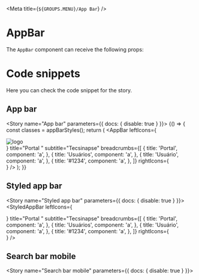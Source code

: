 
<Meta title={`${GROUPS.MENU}/App Bar`} />

# AppBar

The `AppBar` component can receive the following props:

<Props of={AppBar} />

# Code snippets

Here you can check the code snippet for the story.

## App bar

<Story name="App bar" parameters={{ docs: { disable: true } }}>
  {() => {
    const classes = appBarStyles();
    return (
      <AppBar
        leftIcons={
          <div className={classes.div}>
            <div className={classes.flex}>
              <img
                src="https://www.tecsinapse.com.br/wp-content/themes/TecSinapse/assets/images/tecsinapse.svg"
                className={classes.image}
                alt="logo"
              />
            </div>
          </div>
        }
        title="Portal "
        subtitle="Tecsinapse"
        breadcrumbs={[
          {
            title: 'Portal',
            component: 'a',
          },
          {
            title: 'Usuários',
            component: 'a',
          },
          {
            title: 'Usuário',
            component: 'a',
          },
          {
            title: '#1234',
            component: 'a',
          },
        ]}
        rightIcons={
          <div>
            <IconButton color="inherit" aria-label="Abrir menu">
              <Icon path={mdiOneUp} color="#FFF" size={1} />
            </IconButton>
            <IconButton color="inherit" aria-label="Abrir menu">
              <Icon path={mdiTurtle} color="#FFF" size={1} />
            </IconButton>
            <IconButton aria-label="Mostrar notificações" color="inherit">
              <Badge badgeContent={17}>
                <Icon path={mdiBell} color="#FFF" size={1} />
              </Badge>
            </IconButton>
          </div>
        }
      />
    );
  }}
</Story>

<Source id="menu-app-bar--app-bar" />

## Styled app bar

<Story name="Styled app bar" parameters={{ docs: { disable: true } }}>
  <StyledAppBar
    leftIcons={
      <div>
        <IconButton color="inherit" aria-label="Abrir menu">
          <Icon path={mdiShieldHalfFull} color="white" size={1} />
        </IconButton>
      </div>
    }
    title="Portal "
    subtitle="Tecsinapse"
    breadcrumbs={[
      {
        title: 'Portal',
        component: 'a',
      },
      {
        title: 'Usuários',
        component: 'a',
      },
      {
        title: 'Usuário',
        component: 'a',
      },
      {
        title: '#1234',
        component: 'a',
      },
    ]}
    rightIcons={
      <div>
        <IconButton color="inherit" aria-label="Abrir menu">
          <Icon path={mdiOneUp} color="white" size={1} />
        </IconButton>
        <IconButton color="inherit" aria-label="Abrir menu">
          <Icon path={mdiTurtle} color="white" size={1} />
        </IconButton>
      </div>
    }
  />
</Story>

<Source id="menu-app-bar--styled-app-bar" />

## Search bar mobile

<Story name="Search bar mobile" parameters={{ docs: { disable: true } }}>
    <SearchBarMobileStory />
</Story>

<Source id="menu-app-bar--search-bar-mobile" />
